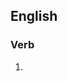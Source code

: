 {{also|captivâtes}}

==English==

===Verb===
{{head|en|verb form}}

# {{en-third-person singular of|captivate}}